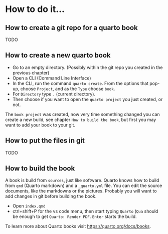 # How to do it...

## How to create a git repo for a quarto book

TODO

## How to create a new quarto book

+ Go to an empty directory. (Possibly within the git repo you created in the previous chapter)
+ Open a CLI (Command Line Interface)
+ In the CLI, run the command `quarto create`. From the options that pop-up, choose `Project`, and as the `Type` choose `book`. 
+ For `Directory` type `.` (current directory). 
+ Then choose if you want to open the `quarto project` you just created, or not. 

The `book project` was created, now very time something changed you can create a new build, see chapter `How to build the book`, but first you may want to add your book to your git.

## How to put the files in git

TODO

## How to build the book

A book is build from `sources`, just like software. Quarto knows how to build from `qmd` (Quarto markdown) and a `_quarto.yml` file. 
You can edit the source documents, like the markdowns or the pictures. Probably you will want to add changes in git before building the book. 

+ Open `index.qmd`
+ ctrl+shift+P for the vs code menu, then start typing `Quarto` (`Qua` should be enough to get `Quarto: Render PDF`. `Enter` starts the build. 

To learn more about Quarto books visit <https://quarto.org/docs/books>.